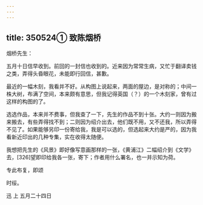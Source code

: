 ```yaml
---
---
---
```

title: 350524① 致陈烟桥
---




烟桥先生：

五月十日信早收到。前回的一封信也收到的。近来因为常常生病，又忙于翻译卖钱之类，弄得头昏眼花，未能即行回信，甚歉。

最近的一幅木刻，我看并不好。从构图上说起来，两面的屋边，是对称的；中间一株大树，布满了空间，本来颇有意思，但我记得英国（？）的一个木刻家，曾有过这样的构图的了。

选选作品，本来并不费事，但我查了一下，先生的作品不到十张。大约一则因为搬来搬去，有些弄得找不到；二则因为绍介出去，他们既不用，又不还我，所以弄得不见了。如果能够另印一份寄给我，我是可以选的，但选起来大约是严的，因为我看新近印出的几种专集，实在收得太随便。

我想把先生的《风景》即好像写意画那样的一张，《黄浦江》二幅绍介到《文学》去，[326]望即印给我各一张，寄下；作者用什么署名，也一并示知为荷。

专此布复，即颂

时绥。

迅 上 五月二十四日